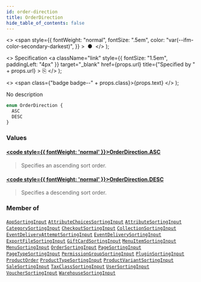 ```yaml
---
id: order-direction
title: OrderDirection
hide_table_of_contents: false
---
```


  <>
    <span
      style={{
        fontWeight: "normal",
        fontSize: ".5em",
        color: "var(--ifm-color-secondary-darkest)",
      }}
    >
      &nbsp;●&nbsp;
    </span>
  </>
);

  <>
    Specification
    <a
      className="link"
      style={{ fontSize: "1.5em", paddingLeft: "4px" }}
      target="\_blank"
      href={props.url}
      title={"Specified by " + props.url}
    >
      ⎘
    </a>
  </>
);

  <>
    <span class={"badge badge--" + props.class}>{props.text}</span>
  </>
);

No description

```graphql
enum OrderDirection {
  ASC
  DESC
}
```

### Values

#### [<code style={{ fontWeight: 'normal' }}>OrderDirection.<b>ASC</b></code>](#)

> Specifies an ascending sort order.

#### [<code style={{ fontWeight: 'normal' }}>OrderDirection.<b>DESC</b></code>](#)

> Specifies a descending sort order.

### Member of

[`AppSortingInput`](../../../developer/api-reference/inputs/app-sorting-input) <Badge class="secondary" text="input"/><Bullet />[`AttributeChoicesSortingInput`](../../../developer/api-reference/inputs/attribute-choices-sorting-input) <Badge class="secondary" text="input"/><Bullet />[`AttributeSortingInput`](../../../developer/api-reference/inputs/attribute-sorting-input) <Badge class="secondary" text="input"/><Bullet />[`CategorySortingInput`](../../../developer/api-reference/inputs/category-sorting-input) <Badge class="secondary" text="input"/><Bullet />[`CheckoutSortingInput`](../../../developer/api-reference/inputs/checkout-sorting-input) <Badge class="secondary" text="input"/><Bullet />[`CollectionSortingInput`](../../../developer/api-reference/inputs/collection-sorting-input) <Badge class="secondary" text="input"/><Bullet />[`EventDeliveryAttemptSortingInput`](../../../developer/api-reference/inputs/event-delivery-attempt-sorting-input) <Badge class="secondary" text="input"/><Bullet />[`EventDeliverySortingInput`](../../../developer/api-reference/inputs/event-delivery-sorting-input) <Badge class="secondary" text="input"/><Bullet />[`ExportFileSortingInput`](../../../developer/api-reference/inputs/export-file-sorting-input) <Badge class="secondary" text="input"/><Bullet />[`GiftCardSortingInput`](../../../developer/api-reference/inputs/gift-card-sorting-input) <Badge class="secondary" text="input"/><Bullet />[`MenuItemSortingInput`](../../../developer/api-reference/inputs/menu-item-sorting-input) <Badge class="secondary" text="input"/><Bullet />[`MenuSortingInput`](../../../developer/api-reference/inputs/menu-sorting-input) <Badge class="secondary" text="input"/><Bullet />[`OrderSortingInput`](../../../developer/api-reference/inputs/order-sorting-input) <Badge class="secondary" text="input"/><Bullet />[`PageSortingInput`](../../../developer/api-reference/inputs/page-sorting-input) <Badge class="secondary" text="input"/><Bullet />[`PageTypeSortingInput`](../../../developer/api-reference/inputs/page-type-sorting-input) <Badge class="secondary" text="input"/><Bullet />[`PermissionGroupSortingInput`](../../../developer/api-reference/inputs/permission-group-sorting-input) <Badge class="secondary" text="input"/><Bullet />[`PluginSortingInput`](../../../developer/api-reference/inputs/plugin-sorting-input) <Badge class="secondary" text="input"/><Bullet />[`ProductOrder`](../../../developer/api-reference/inputs/product-order) <Badge class="secondary" text="input"/><Bullet />[`ProductTypeSortingInput`](../../../developer/api-reference/inputs/product-type-sorting-input) <Badge class="secondary" text="input"/><Bullet />[`ProductVariantSortingInput`](../../../developer/api-reference/inputs/product-variant-sorting-input) <Badge class="secondary" text="input"/><Bullet />[`SaleSortingInput`](../../../developer/api-reference/inputs/sale-sorting-input) <Badge class="secondary" text="input"/><Bullet />[`TaxClassSortingInput`](../../../developer/api-reference/inputs/tax-class-sorting-input) <Badge class="secondary" text="input"/><Bullet />[`UserSortingInput`](../../../developer/api-reference/inputs/user-sorting-input) <Badge class="secondary" text="input"/><Bullet />[`VoucherSortingInput`](../../../developer/api-reference/inputs/voucher-sorting-input) <Badge class="secondary" text="input"/><Bullet />[`WarehouseSortingInput`](../../../developer/api-reference/inputs/warehouse-sorting-input) <Badge class="secondary" text="input"/>
